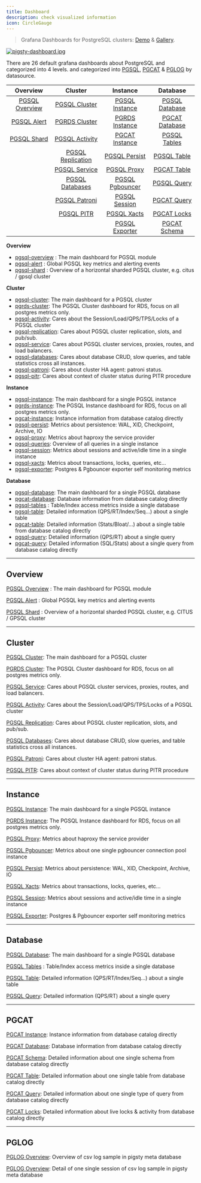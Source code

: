 ```yaml
---
title: Dashboard
description: check visualized information
icon: CircleGauge
---
```



> Grafana Dashboards for PostgreSQL clusters: [Demo](https://demo.pigsty.cc/d/pgsql-overview) & [Gallery](https://github.com/pgsty/pigsty/wiki/Gallery).

[![pigsty-dashboard.jpg](/img/pigsty/dashboard.gif)](https://github.com/pgsty/pigsty/wiki/Gallery)

There are 26 default grafana dashboards about PostgreSQL and categorized into 4 levels. and categorized into [PGSQL](/docs/pgsql/dashboard/#overview), [PGCAT](/docs/pgsql/dashboard/#pgcat) & [PGLOG](/docs/pgsql/dashboard/#pglog) by datasource.

|                         Overview                          |                             Cluster                             |                          Instance                           |                         Database                          |
|:---------------------------------------------------------:|:---------------------------------------------------------------:|:-----------------------------------------------------------:|:---------------------------------------------------------:|
| [PGSQL Overview](https://demo.pigsty.cc/d/pgsql-overview) |     [PGSQL Cluster](https://demo.pigsty.cc/d/pgsql-cluster)     |  [PGSQL Instance](https://demo.pigsty.cc/d/pgsql-instance)  | [PGSQL Database](https://demo.pigsty.cc/d/pgsql-database) |
|    [PGSQL Alert](https://demo.pigsty.cc/d/pgsql-alert)    |     [PGRDS Cluster](https://demo.pigsty.cc/d/pgrds-cluster)     |  [PGRDS Instance](https://demo.pigsty.cc/d/pgrds-instance)  | [PGCAT Database](https://demo.pigsty.cc/d/pgcat-database) |
|    [PGSQL Shard](https://demo.pigsty.cc/d/pgsql-shard)    |    [PGSQL Activity](https://demo.pigsty.cc/d/pgsql-activity)    |  [PGCAT Instance](https://demo.pigsty.cc/d/pgcat-instance)  |   [PGSQL Tables](https://demo.pigsty.cc/d/pgsql-tables)   |
|                                                           | [PGSQL Replication](https://demo.pigsty.cc/d/pgsql-replication) |   [PGSQL Persist](https://demo.pigsty.cc/d/pgsql-persist)   |    [PGSQL Table](https://demo.pigsty.cc/d/pgsql-table)    |
|                                                           |     [PGSQL Service](https://demo.pigsty.cc/d/pgsql-service)     |     [PGSQL Proxy](https://demo.pigsty.cc/d/pgsql-proxy)     |    [PGCAT Table](https://demo.pigsty.cc/d/pgcat-table)    |
|                                                           |   [PGSQL Databases](https://demo.pigsty.cc/d/pgsql-databases)   | [PGSQL Pgbouncer](https://demo.pigsty.cc/d/pgsql-pgbouncer) |    [PGSQL Query](https://demo.pigsty.cc/d/pgsql-query)    |
|                                                           |     [PGSQL Patroni](https://demo.pigsty.cc/d/pgsql-patroni)     |   [PGSQL Session](https://demo.pigsty.cc/d/pgsql-session)   |    [PGCAT Query](https://demo.pigsty.cc/d/pgcat-query)    |
|                                                           |        [PGSQL PITR](https://demo.pigsty.cc/d/pgsql-pitr)        |     [PGSQL Xacts](https://demo.pigsty.cc/d/pgsql-xacts)     |    [PGCAT Locks](https://demo.pigsty.cc/d/pgcat-locks)    |
|                                                           |                                                                 |  [PGSQL Exporter](https://demo.pigsty.cc/d/pgsql-exporter)  |   [PGCAT Schema](https://demo.pigsty.cc/d/pgcat-schema)   |

**Overview**

- [pgsql-overview](https://demo.pigsty.cc/d/pgsql-overview) : The main dashboard for PGSQL module
- [pgsql-alert](https://demo.pigsty.cc/d/pgsql-alert) : Global PGSQL key metrics and alerting events
- [pgsql-shard](https://demo.pigsty.cc/d/pgsql-shard) : Overview of a horizontal sharded PGSQL cluster, e.g. citus / gpsql cluster

**Cluster**

- [pgsql-cluster](https://demo.pigsty.cc/d/pgsql-cluster): The main dashboard for a PGSQL cluster
- [pgrds-cluster](https://demo.pigsty.cc/d/pgrds-cluster): The PGSQL Cluster dashboard for RDS, focus on all postgres metrics only.
- [pgsql-activity](https://demo.pigsty.cc/d/pgsql-activity): Cares about the Session/Load/QPS/TPS/Locks of a PGSQL cluster
- [pgsql-replication](https://demo.pigsty.cc/d/pgsql-replication): Cares about PGSQL cluster replication, slots, and pub/sub.
- [pgsql-service](https://demo.pigsty.cc/d/pgsql-service): Cares about PGSQL cluster services, proxies, routes, and load balancers.
- [pgsql-databases](https://demo.pigsty.cc/d/pgsql-databases): Cares about database CRUD, slow queries, and table statistics cross all instances.
- [pgsql-patroni](https://demo.pigsty.cc/d/pgsql-patroni): Cares about cluster HA agent: patroni status.
- [pgsql-pitr](https://demo.pigsty.cc/d/pgsql-pitr): Cares about context of cluster status during PITR procedure

**Instance**

- [pgsql-instance](https://demo.pigsty.cc/d/pgsql-instance): The main dashboard for a single PGSQL instance
- [pgrds-instance](https://demo.pigsty.cc/d/pgrds-instance): The PGSQL Instance dashboard for RDS, focus on all postgres metrics only.
- [pgcat-instance](https://demo.pigsty.cc/d/pgcat-instance): Instance information from database catalog directly
- [pgsql-persist](https://demo.pigsty.cc/d/pgsql-persist): Metrics about persistence: WAL, XID, Checkpoint, Archive, IO
- [pgsql-proxy](https://demo.pigsty.cc/d/pgsql-proxy): Metrics about haproxy the service provider
- [pgsql-queries](https://demo.pigsty.cc/d/pgsql-queries): Overview of all queries in a single instance
- [pgsql-session](https://demo.pigsty.cc/d/pgsql-session): Metrics about sessions and active/idle time in a single instance
- [pgsql-xacts](https://demo.pigsty.cc/d/pgsql-xacts): Metrics about transactions, locks, queries, etc…
- [pgsql-exporter](https://demo.pigsty.cc/d/pgsql-exporter): Postgres & Pgbouncer exporter self monitoring metrics

**Database**

- [pgsql-database](https://demo.pigsty.cc/d/pgsql-database): The main dashboard for a single PGSQL database
- [pgcat-database](https://demo.pigsty.cc/d/pgcat-database): Database information from database catalog directly
- [pgsql-tables](https://demo.pigsty.cc/d/pgsql-tables) : Table/Index access metrics inside a single database
- [pgsql-table](https://demo.pigsty.cc/d/pgsql-table): Detailed information (QPS/RT/Index/Seq…) about a single table
- [pgcat-table](https://demo.pigsty.cc/d/pgcat-table): Detailed information (Stats/Bloat/…) about a single table from database catalog directly
- [pgsql-query](https://demo.pigsty.cc/d/pgsql-query): Detailed information (QPS/RT) about a single query
- [pgcat-query](https://demo.pigsty.cc/d/pgcat-query): Detailed information (SQL/Stats) about a single query from database catalog directly

------

## Overview

[PGSQL Overview](https://demo.pigsty.cc/d/pgsql-overview) : The main dashboard for PGSQL module



[PGSQL Alert](https://demo.pigsty.cc/d/pgsql-alert) : Global PGSQL key metrics and alerting events



[PGSQL Shard](https://demo.pigsty.cc/d/pgsql-shard) : Overview of a horizontal sharded PGSQL cluster, e.g. CITUS / GPSQL cluster



------

## Cluster

[PGSQL Cluster](https://demo.pigsty.cc/d/pgsql-cluster): The main dashboard for a PGSQL cluster



[PGRDS Cluster](https://demo.pigsty.cc/d/pgrds-cluster): The PGSQL Cluster dashboard for RDS, focus on all postgres metrics only.



[PGSQL Service](https://demo.pigsty.cc/d/pgsql-service): Cares about PGSQL cluster services, proxies, routes, and load balancers.



[PGSQL Activity](https://demo.pigsty.cc/d/pgsql-activity): Cares about the Session/Load/QPS/TPS/Locks of a PGSQL cluster



[PGSQL Replication](https://demo.pigsty.cc/d/pgsql-replication): Cares about PGSQL cluster replication, slots, and pub/sub.



[PGSQL Databases](https://demo.pigsty.cc/d/pgsql-databases): Cares about database CRUD, slow queries, and table statistics cross all instances.



[PGSQL Patroni](https://demo.pigsty.cc/d/pgsql-patroni): Cares about cluster HA agent: patroni status.



[PGSQL PITR](https://demo.pigsty.cc/d/pgsql-pitr): Cares about context of cluster status during PITR procedure



------

## Instance

[PGSQL Instance](https://demo.pigsty.cc/d/pgsql-instance): The main dashboard for a single PGSQL instance



[PGRDS Instance](https://demo.pigsty.cc/d/pgrds-instance): The PGSQL Instance dashboard for RDS, focus on all postgres metrics only.



[PGSQL Proxy](https://demo.pigsty.cc/d/pgsql-proxy): Metrics about haproxy the service provider



[PGSQL Pgbouncer](https://demo.pigsty.cc/d/pgsql-pgbouncer): Metrics about one single pgbouncer connection pool instance



[PGSQL Persist](https://demo.pigsty.cc/d/pgsql-persist): Metrics about persistence: WAL, XID, Checkpoint, Archive, IO



[PGSQL Xacts](https://demo.pigsty.cc/d/pgsql-xacts): Metrics about transactions, locks, queries, etc…



[PGSQL Session](https://demo.pigsty.cc/d/pgsql-session): Metrics about sessions and active/idle time in a single instance



[PGSQL Exporter](https://demo.pigsty.cc/d/pgsql-exporter): Postgres & Pgbouncer exporter self monitoring metrics



------

## Database

[PGSQL Database](https://demo.pigsty.cc/d/pgsql-database): The main dashboard for a single PGSQL database



[PGSQL Tables](https://demo.pigsty.cc/d/pgsql-tables) : Table/Index access metrics inside a single database



[PGSQL Table](https://demo.pigsty.cc/d/pgsql-table): Detailed information (QPS/RT/Index/Seq…) about a single table



[PGSQL Query](https://demo.pigsty.cc/d/pgsql-query): Detailed information (QPS/RT) about a single query



------

## PGCAT

[PGCAT Instance](https://demo.pigsty.cc/d/pgcat-instance): Instance information from database catalog directly



[PGCAT Database](https://demo.pigsty.cc/d/pgcat-database): Database information from database catalog directly



[PGCAT Schema](https://demo.pigsty.cc/d/pgcat-schema): Detailed information about one single schema from database catalog directly



[PGCAT Table](https://demo.pigsty.cc/d/pgcat-table): Detailed information about one single table from database catalog directly



[PGCAT Query](https://demo.pigsty.cc/d/pgcat-query): Detailed information about one single type of query from database catalog directly



[PGCAT Locks](https://demo.pigsty.cc/d/pgcat-locks): Detailed information about live locks & activity from database catalog directly



------

## PGLOG

[PGLOG Overview](https://demo.pigsty.cc/d/pglog-overview): Overview of csv log sample in pigsty meta database



[PGLOG Overview](https://demo.pigsty.cc/d/pglog-overview): Detail of one single session of csv log sample in pigsty meta database

